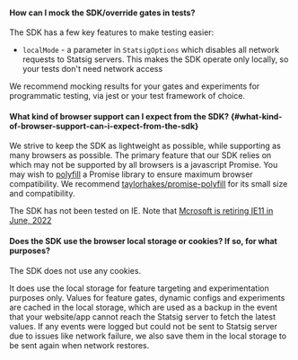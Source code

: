 #### How can I mock the SDK/override gates in tests?

The SDK has a few key features to make testing easier:

- `localMode` - a parameter in `StatsigOptions` which disables all network requests to Statsig servers. This makes the SDK operate only locally, so your tests don't need network access

We recommend mocking results for your gates and experiments for programmatic testing, via jest or your test framework of choice.

#### What kind of browser support can I expect from the SDK? {#what-kind-of-browser-support-can-i-expect-from-the-sdk}

We strive to keep the SDK as lightweight as possible, while supporting as many browsers as possible. The primary feature that our SDK relies on which may not be supported by all browsers is a javascript Promise. You may wish to [polyfill](https://developer.mozilla.org/en-US/docs/Glossary/Polyfill) a Promise library to ensure maximum browser compatibility. We recommend [taylorhakes/promise-polyfill](https://github.com/taylorhakes/promise-polyfill) for its small size and compatibility.

The SDK has not been tested on IE. Note that [Mcrosoft is retiring IE11 in June, 2022](https://blogs.windows.com/windowsexperience/2021/05/19/the-future-of-internet-explorer-on-windows-10-is-in-microsoft-edge/)

#### Does the SDK use the browser local storage or cookies? If so, for what purposes?

The SDK does not use any cookies.

It does use the local storage for feature targeting and experimentation purposes only. Values for feature gates, dynamic configs and experiments are cached in the local storage, which are used as a backup in the event that your website/app cannot reach the Statsig server to fetch the latest values. If any events were logged but could not be sent to Statsig server due to issues like network failure, we also save them in the local storage to be sent again when network restores.
